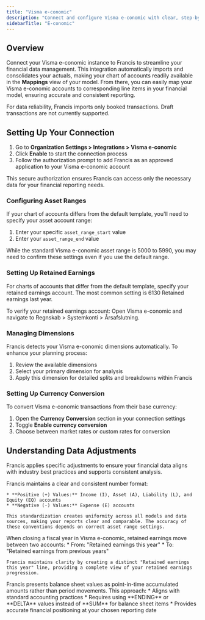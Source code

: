 ```yaml
---
title: "Visma e-conomic"
description: "Connect and configure Visma e-conomic with clear, step-by-step guidance."
sidebarTitle: "E-conomic"
---
```


## Overview

Connect your Visma e-conomic instance to Francis to streamline your financial data management. This integration automatically imports and consolidates your actuals, making your chart of accounts readily available in the **Mappings** view of your model. From there, you can easily map your Visma e-conomic accounts to corresponding line items in your financial model, ensuring accurate and consistent reporting.

<Tip>
  For data reliability, Francis imports only booked transactions. Draft transactions are not currently supported.
</Tip>

## Setting Up Your Connection

1. Go to **Organization Settings > Integrations > Visma e-conomic**
2. Click **Enable** to start the connection process
3. Follow the authorization prompt to add Francis as an approved application to your Visma e-conomic account

This secure authorization ensures Francis can access only the necessary data for your financial reporting needs.

### Configuring Asset Ranges

If your chart of accounts differs from the default template, you'll need to specify your asset account range:

1. Enter your specific `asset_range_start` value
2. Enter your `asset_range_end` value

<Tip>
  While the standard Visma e-conomic asset range is 5000 to 5990, you may need to confirm these settings even if you use the default range.
</Tip>

### Setting Up Retained Earnings

For charts of accounts that differ from the default template, specify your retained earnings account. The most common setting is 6130 Retained earnings last year.

<Tip>
  To verify your retained earnings account: Open Visma e-conomic and navigate to Regnskab > Systemkonti > Årsafslutning.
</Tip>

### Managing Dimensions

Francis detects your Visma e-conomic dimensions automatically. To enhance your planning process:

1. Review the available dimensions
2. Select your primary dimension for analysis
3. Apply this dimension for detailed splits and breakdowns within Francis

### Setting Up Currency Conversion

To convert Visma e-conomic transactions from their base currency:

1. Open the **Currency Conversion** section in your connection settings
2. Toggle **Enable currency conversion**
3. Choose between market rates or custom rates for conversion

## Understanding Data Adjustments

Francis applies specific adjustments to ensure your financial data aligns with industry best practices and supports consistent analysis.

<Tabs>
  <Tab title="Number Convention">
    Francis maintains a clear and consistent number format:

    * **Positive (+) Values:** Income (I), Asset (A), Liability (L), and Equity (EQ) accounts
    * **Negative (-) Values:** Expense (E) accounts

    This standardization creates uniformity across all models and data sources, making your reports clear and comparable. The accuracy of these conventions depends on correct asset range settings.
  </Tab>

  <Tab title="Retained Earnings">
    When closing a fiscal year in Visma e-conomic, retained earnings move between two accounts:
    * From: "Retained earnings this year"
    * To: "Retained earnings from previous years"

    Francis maintains clarity by creating a distinct "Retained earnings this year" line, providing a complete view of your retained earnings progression.
  </Tab>

  <Tab title="Balance Sheet">
    Francis presents balance sheet values as point-in-time accumulated amounts rather than period movements. This approach:
    * Aligns with standard accounting practices
    * Requires using **ENDING** or **DELTA** values instead of **SUM** for balance sheet items
    * Provides accurate financial positioning at your chosen reporting date
  </Tab>
</Tabs></fileContent>
</invoke>